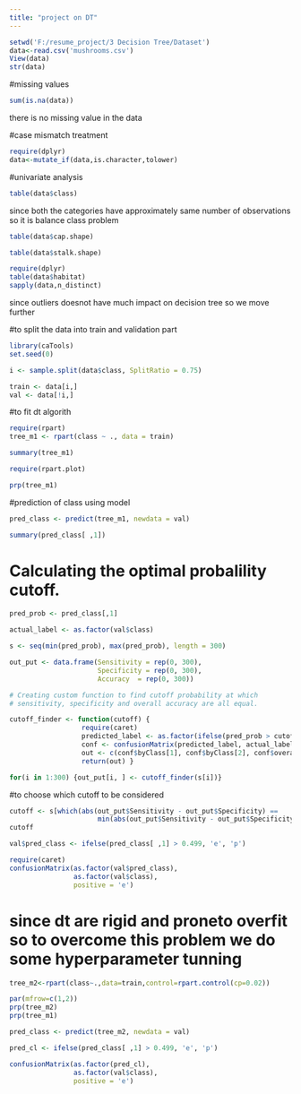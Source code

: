 ---
title: "project on DT"
---

```{r}
setwd('F:/resume_project/3 Decision Tree/Dataset')
data<-read.csv('mushrooms.csv')
View(data)
str(data)
```
#missing values
```{r}
sum(is.na(data))
```

there is no missing value in the data


#case mismatch treatment
```{r}
require(dplyr)
data<-mutate_if(data,is.character,tolower)
```
#univariate analysis
```{r}
table(data$class)
```

since both the categories have approximately same number of observations so it is balance class problem
```{r}
table(data$cap.shape)
```


```{r}
table(data$stalk.shape)
```

```{r}
require(dplyr)
table(data$habitat)
sapply(data,n_distinct)
```


since outliers doesnot have much impact on decision tree  so we move further



#to split the data into train and validation part
```{r}
library(caTools)
set.seed(0)

i <- sample.split(data$class, SplitRatio = 0.75)

train <- data[i,]
val <- data[!i,]


```


#to fit dt algorith
```{r}
require(rpart)
tree_m1 <- rpart(class ~ ., data = train)

summary(tree_m1)

```

```{r}
require(rpart.plot)

prp(tree_m1)

```


#prediction of class using model
```{r}

pred_class <- predict(tree_m1, newdata = val)

summary(pred_class[ ,1])

```



# Calculating the optimal probalility cutoff.

```{r}

pred_prob <- pred_class[,1]

actual_label <- as.factor(val$class)

s <- seq(min(pred_prob), max(pred_prob), length = 300)

out_put <- data.frame(Sensitivity = rep(0, 300), 
                      Specificity = rep(0, 300), 
                      Accuracy  = rep(0, 300))


```


```{r}
# Creating custom function to find cutoff probability at which
# sensitivity, specificity and overall accuracy are all equal.

cutoff_finder <- function(cutoff) {
                  require(caret)
                  predicted_label <- as.factor(ifelse(pred_prob > cutoff, "e", "p"))
                  conf <- confusionMatrix(predicted_label, actual_label, positive = "e")
                  out <- c(conf$byClass[1], conf$byClass[2], conf$overall[1]) 
                  return(out) }

for(i in 1:300) {out_put[i, ] <- cutoff_finder(s[i])}


```


#to choose which cutoff to be considered
```{r}

cutoff <- s[which(abs(out_put$Sensitivity - out_put$Specificity) == 
                      min(abs(out_put$Sensitivity - out_put$Specificity)))]
cutoff

```




```{r}

val$pred_class <- ifelse(pred_class[ ,1] > 0.499, 'e', 'p')

```


```{r}

require(caret)
confusionMatrix(as.factor(val$pred_class), 
                as.factor(val$class),
                positive = 'e')


```

# since dt are rigid and proneto overfit so to overcome this problem we do some hyperparameter tunning


```{r}
tree_m2<-rpart(class~.,data=train,control=rpart.control(cp=0.02))
```


```{r}
par(mfrow=c(1,2))
prp(tree_m2)
prp(tree_m1)
```



```{r}
pred_class <- predict(tree_m2, newdata = val)

pred_cl <- ifelse(pred_class[ ,1] > 0.499, 'e', 'p')

confusionMatrix(as.factor(pred_cl), 
                as.factor(val$class),
                positive = 'e')


```
